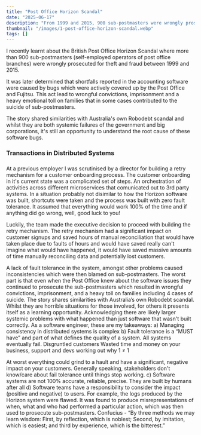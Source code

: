 ```yaml
---
title: "Post Office Horizon Scandal"
date: "2025-06-17"
description: "From 1999 and 2015, 900 sub-postmasters were wrongly prosecuted for theft and fraud that was later determined to be caused by software bugs in the accounting software."
thumbnail: "/images/1-post-office-horizon-scandal.webp"
tags: []
---
```


I recently learnt about the British Post Office Horizon Scandal where more than 900 sub-postmasters (self-employed operators of post office branches) were wrongly prosecuted for theft and fraud between 1999 and 2015. 

It was later determined that shortfalls reported in the accounting software were caused by bugs which were actively covered up by the Post Office and Fujitsu. This act lead to wrongful convictions, imprisonment and a heavy emotional toll on families that in some cases contributed to the suicide of sub-postmasters.

The story shared similarities with Australia's own Robodebt scandal and whilst they are both systemic failures of the government and big corporations, it's still an opportunity to understand the root cause of these software bugs.

### Transactions in Distributed Systems
 

### 

At a previous employer I was scrutinised by a director for building a retry mechanism for a customer onboarding process. The customer onboarding in it's current state was a complicated set of steps. An orchestration of activities across different microservices that comunicated out to 3rd party systems. In a situation probably not disimilar to how the Horizon software was built, shortcuts were taken and the process was built with zero fault tolerance. It assumed that everything would work 100% of the time and if anything did go wrong, well, good luck to you!

Luckily, the team made the executive decision to proceed with building the retry mechanism. The retry mechanism had a significant impact on customer signups and saved hours of manual reconciliation that would have taken place due to faults of hours and would have saved really can't imagine what would have happened, it would have saved massive amounts of time manually reconciling data and potentially lost customers.





 
A lack of fault tolerance in the system, amongst other problems caused inconsistencies which were then blamed on sub-postmasters.  The worst part is that even when the Post Office knew about the software issues they continued to prosecute the sub-postmasters which resulted in wrongful convictions, imprisonment, and a heavy toll on families including 4 cases of suicide.
The story shares similarities with Australia’s own Robodebt scandal. Whilst they are horrible situations for those involved, for others it presents itself as a learning opportunity.
Acknowledging there are likely larger systemic problems with what happened than just software that wasn't built correctly.
As a software engineer, these are my takeaways:
a) Managing consistency in distributed systems is complex
b) Fault tolerance is a “MUST have” and part of what defines the quality of a system. All systems eventually fail.
Disgruntled customers
Wasted time and money on your business, support and devs working out why 1 ≠ 1

At worst everything could grind to a hault and have a significant, negative impact on your customers.
Generally speaking, stakeholders don't know/care about fail tolerance until things stop working.
c) Software systems are not 100% accurate, reliable, precise. They are built by humans after all
d) Software teams have a responsibility to consider the impact (positive and negative) to users. For example, the logs produced by the Horizon system were flawed. It was found to produce misrepresentations of when, what and who had performed a particular action, which was then used to prosecute sub-postmasters.
Confucius - “By three methods we may learn wisdom: First, by reflection, which is noblest; Second, by imitation, which is easiest; and third by experience, which is the bitterest.”
